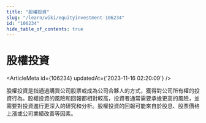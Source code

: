 ```yaml
---
title: "股權投資"
slug: "/learn/wiki/equityinvestment-106234"
id: "106234"
hide_table_of_contents: true
---
```



# 股權投資

<ArticleMeta id={106234} updatedAt={'2023-11-16 02:20:09'} />
<div className='border-solid border-b border-t-0 my-4 border-[var(--ifm-color-gray-300)]' />

股權投資是指通過購買公司股票或成為公司合夥人的方式，獲得對公司所有權的投資行為。股權投資的風險和回報都相對較高，投資者通常需要承擔更高的風險，並需要對投資進行更深入的研究和分析。股權投資的回報可能來自於股息、股票價格上漲或公司業績改善等因素。

